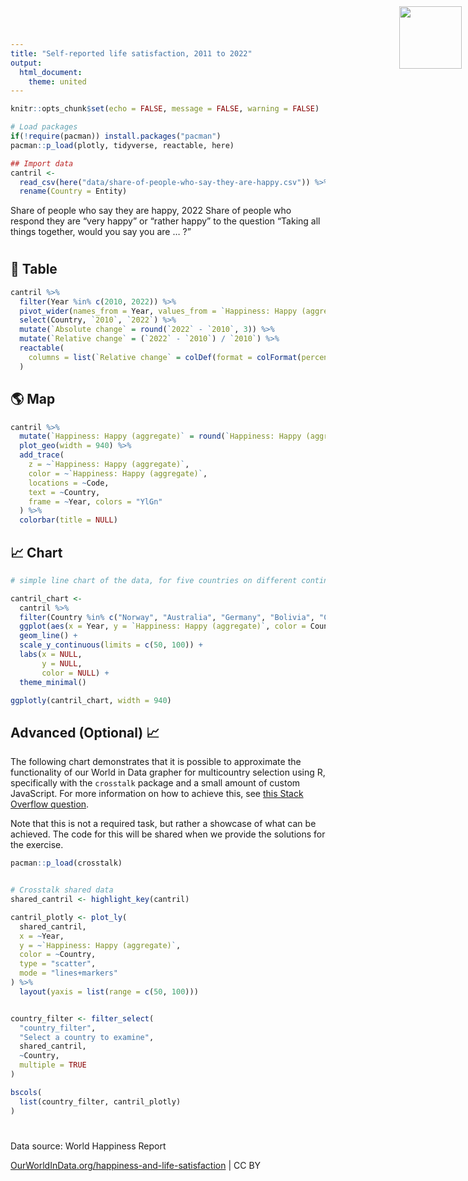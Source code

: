 ```yaml
---
title: "Self-reported life satisfaction, 2011 to 2022"
output: 
  html_document:
    theme: united
---
```


<img src="Our_World_in_Data_logo.png" style='width: 100px; position:absolute; top:0; right:0; padding:10px;'/>

<link href='https://fonts.googleapis.com/css?family=Playfair Display' rel='stylesheet'>
<style>
h1 {
    font-family: Playfair Display, Georgia, Times New Roman, "Liberation Serif", serif;
}
</style>

```r
knitr::opts_chunk$set(echo = FALSE, message = FALSE, warning = FALSE)

# Load packages 
if(!require(pacman)) install.packages("pacman")
pacman::p_load(plotly, tidyverse, reactable, here)
```

```r
## Import data
cantril <- 
  read_csv(here("data/share-of-people-who-say-they-are-happy.csv")) %>% 
  rename(Country = Entity)
```

Share of people who say they are happy, 2022
Share of people who respond they are "very happy" or "rather happy" to the question "Taking all things together, would you say you are … ?"

# {.tabset}

## 🔢 Table

```r
cantril %>% 
  filter(Year %in% c(2010, 2022)) %>%  
  pivot_wider(names_from = Year, values_from = `Happiness: Happy (aggregate)`, id_cols = Country) %>% 
  select(Country, `2010`, `2022`) %>% 
  mutate(`Absolute change` = round(`2022` - `2010`, 3)) %>% 
  mutate(`Relative change` = (`2022` - `2010`) / `2010`) %>% 
  reactable(
    columns = list(`Relative change` = colDef(format = colFormat(percent = TRUE, digits = 1))) 
  )
```

## 🌎 Map

```r
cantril %>% 
  mutate(`Happiness: Happy (aggregate)` = round(`Happiness: Happy (aggregate)`, 2)) %>%
  plot_geo(width = 940) %>% 
  add_trace(
    z = ~`Happiness: Happy (aggregate)`,
    color = ~`Happiness: Happy (aggregate)`,
    locations = ~Code,
    text = ~Country,
    frame = ~Year, colors = "YlGn"
  ) %>% 
  colorbar(title = NULL)
```


## 📈 Chart

```r
# simple line chart of the data, for five countries on different continents (ggplot, piped into ggplotly)

cantril_chart <- 
  cantril %>% 
  filter(Country %in% c("Norway", "Australia", "Germany", "Bolivia", "Colombia", "Bhutan")) %>%
  ggplot(aes(x = Year, y = `Happiness: Happy (aggregate)`, color = Country)) +
  geom_line() +
  scale_y_continuous(limits = c(50, 100)) +
  labs(x = NULL,
       y = NULL, 
       color = NULL) +
  theme_minimal() 

ggplotly(cantril_chart, width = 940)
```

## Advanced (Optional) 📈

The following chart demonstrates that it is possible to approximate the functionality of our World in Data grapher for multicountry selection using R, specifically with the `crosstalk` package and a small amount of custom JavaScript. For more information on how to achieve this, see [this Stack Overflow question](https://stackoverflow.com/questions/67058016/how-to-set-default-values-in-filter-select-in-crosstalk-in-r-plotly).

Note that this is not a required task, but rather a showcase of what can be achieved. The code for this will be shared when we provide the solutions for the exercise.

```r
pacman::p_load(crosstalk)


# Crosstalk shared data
shared_cantril <- highlight_key(cantril)

cantril_plotly <- plot_ly(
  shared_cantril, 
  x = ~Year, 
  y = ~`Happiness: Happy (aggregate)`, 
  color = ~Country, 
  type = "scatter", 
  mode = "lines+markers"
) %>%
  layout(yaxis = list(range = c(50, 100)))


country_filter <- filter_select(
  "country_filter", 
  "Select a country to examine", 
  shared_cantril, 
  ~Country, 
  multiple = TRUE
)

bscols(
  list(country_filter, cantril_plotly)
)
```

<script>
function filter_default() {
  var default_countries = ["Norway", "Australia", "Germany", "Bolivia", "Colombia", "Bhutan"]; // Set default countries here
  document.getElementById("country_filter").getElementsByClassName("selectized")[0].selectize.setValue(default_countries, false);
}
window.onload = filter_default;
</script>


# {.unlisted}

Data source: World Happiness Report

[OurWorldInData.org/happiness-and-life-satisfaction](https://ourworldindata.org/grapher/share-of-people-who-say-they-are-happy?tab=table) | CC BY



